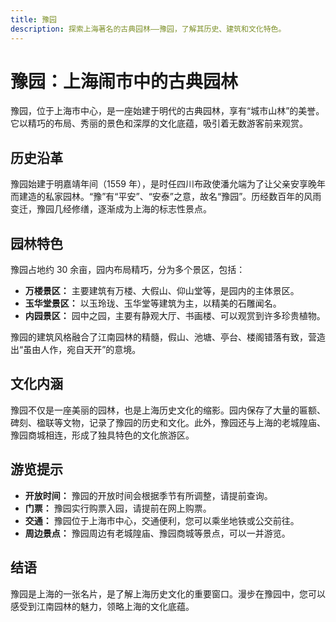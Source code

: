 ```yaml
---
title: 豫园
description: 探索上海著名的古典园林——豫园，了解其历史、建筑和文化特色。
---
```


# 豫园：上海闹市中的古典园林

豫园，位于上海市中心，是一座始建于明代的古典园林，享有“城市山林”的美誉。它以精巧的布局、秀丽的景色和深厚的文化底蕴，吸引着无数游客前来观赏。

## 历史沿革

豫园始建于明嘉靖年间（1559 年），是时任四川布政使潘允端为了让父亲安享晚年而建造的私家园林。“豫”有“平安”、“安泰”之意，故名“豫园”。历经数百年的风雨变迁，豫园几经修缮，逐渐成为上海的标志性景点。

## 园林特色

豫园占地约 30 余亩，园内布局精巧，分为多个景区，包括：

- **万楼景区：** 主要建筑有万楼、大假山、仰山堂等，是园内的主体景区。
- **玉华堂景区：** 以玉玲珑、玉华堂等建筑为主，以精美的石雕闻名。
- **内园景区：** 园中之园，主要有静观大厅、书画楼、可以观赏到许多珍贵植物。

豫园的建筑风格融合了江南园林的精髓，假山、池塘、亭台、楼阁错落有致，营造出“虽由人作，宛自天开”的意境。

## 文化内涵

豫园不仅是一座美丽的园林，也是上海历史文化的缩影。园内保存了大量的匾额、碑刻、楹联等文物，记录了豫园的历史和文化。此外，豫园还与上海的老城隍庙、豫园商城相连，形成了独具特色的文化旅游区。

## 游览提示

- **开放时间：** 豫园的开放时间会根据季节有所调整，请提前查询。
- **门票：** 豫园实行购票入园，请提前在网上购票。
- **交通：** 豫园位于上海市中心，交通便利，您可以乘坐地铁或公交前往。
- **周边景点：** 豫园周边有老城隍庙、豫园商城等景点，可以一并游览。

## 结语

豫园是上海的一张名片，是了解上海历史文化的重要窗口。漫步在豫园中，您可以感受到江南园林的魅力，领略上海的文化底蕴。

